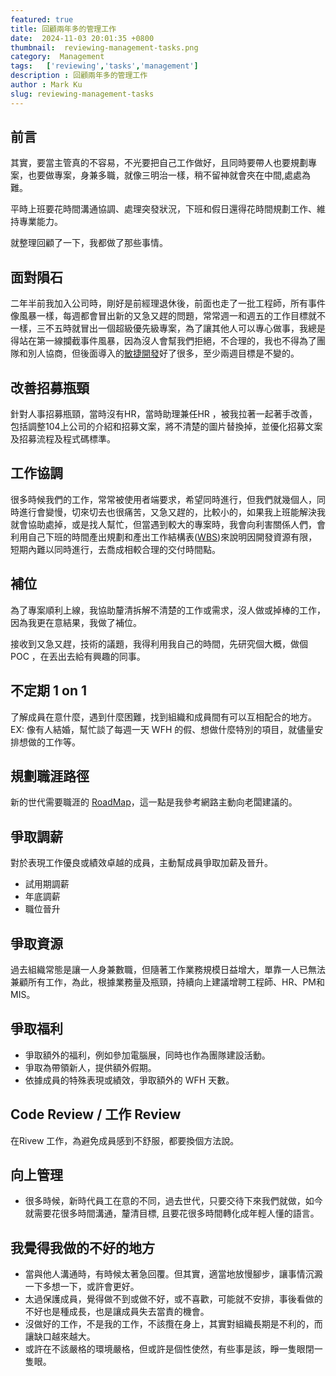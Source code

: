 ```yaml
---
featured: true
title: 回顧兩年多的管理工作
date:  2024-11-03 20:01:35 +0800
thumbnail:  reviewing-management-tasks.png
category:  Management   
tags:   ['reviewing','tasks','management']
description : 回顧兩年多的管理工作
author : Mark Ku
slug: reviewing-management-tasks
---
```

## 前言
其實，要當主管真的不容易，不光要把自己工作做好，且同時要帶人也要規劃專案，也要做專案，身兼多職，就像三明治一樣，稍不留神就會夾在中間,處處為難。  

平時上班要花時間溝通協調、處理突發狀況，下班和假日還得花時間規劃工作、維持專業能力。

就整理回顧了一下，我都做了那些事情。

## 面對隕石 
二年半前我加入公司時，剛好是前經理退休後，前面也走了一批工程師，所有事件像風暴一樣，每週都會冒出新的又急又趕的問題，常常週一和週五的工作目標就不一樣，三不五時就冒出一個超級優先級專案，為了讓其他人可以專心做事，我總是得站在第一線攔截事件風暴，因為沒人會幫我們拒絕，不合理的，我也不得為了團隊和別人協商，但後面導入的[敏捷開發](https://blog.markkulab.net/introduce-agile-development-to-reduce-redundant-meetings/)好了很多，至少兩週目標是不變的。

## 改善招募瓶頸
針對人事招募瓶頸，當時沒有HR，當時助理兼任HR ，被我拉著一起著手改善，包括調整104上公司的介紹和招募文案，將不清楚的圖片替換掉，並優化招募文案及招募流程及程式碼標準。

## 工作協調
很多時候我們的工作，常常被使用者端要求，希望同時進行，但我們就幾個人，同時進行會變慢，切來切去也很痛苦，又急又趕的，比較小的，如果我上班能解決我就會協助處掉，或是找人幫忙，但當遇到較大的專案時，我會向利害關係人們，會利用自己下班的時間產出規劃和產出工作結構表([WBS](https://blog.markkulab.net/talk-about-estimate-timetable-of-project/))來說明因開發資源有限，短期內難以同時進行，去喬成相較合理的交付時間點。

## 補位
為了專案順利上線，我協助釐清拆解不清楚的工作或需求，沒人做或掉棒的工作，因為我更在意結果，我做了補位。  

接收到又急又趕，技術的議題，我得利用我自己的時間，先研究個大概，做個POC ，在丟出去給有興趣的同事。

## 不定期 1 on 1 
了解成員在意什麼，遇到什麼困難，找到組織和成員間有可以互相配合的地方。 EX: 像有人結婚，幫忙談了每週一天 WFH 的假、想做什麼特別的項目，就儘量安排想做的工作等。

## 規劃職涯路徑 
新的世代需要職涯的 [RoadMap](https://blog.markkulab.net/solving-the-middle-developer-career-dilemma/)，這一點是我參考網路主動向老闆建議的。

## 爭取調薪
對於表現工作優良或績效卓越的成員，主動幫成員爭取加薪及晉升。
* 試用期調薪
* 年底調薪
* 職位晉升

## 爭取資源 
過去組織常態是讓一人身兼數職，但隨著工作業務規模日益增大，單靠一人已無法兼顧所有工作，為此，根據業務量及瓶頸，持續向上建議增聘工程師、HR、PM和MIS。

## 爭取福利
* 爭取額外的福利，例如參加電腦展，同時也作為團隊建設活動。
* 爭取為帶領新人，提供額外假期。
* 依據成員的特殊表現或績效，爭取額外的 WFH 天數。

## Code Review / 工作 Review 
在Rivew 工作，為避免成員感到不舒服，都要換個方法說。 

## 向上管理
* 很多時候，新時代員工在意的不同，過去世代，只要交待下來我們就做，如今就需要花很多時間溝通，釐清目標, 且要花很多時間轉化成年輕人懂的語言。

## 我覺得我做的不好的地方
* 當與他人溝通時，有時候太著急回覆。但其實，適當地放慢腳步，讓事情沉澱一下多想一下，或許會更好。
* 太過保護成員，覺得做不到或做不好，或不喜歡，可能就不安排，事後看做的不好也是種成長，也是讓成員失去當責的機會。
* 沒做好的工作，不是我的工作，不該攬在身上，其實對組織長期是不利的，而讓缺口越來越大。
* 或許在不該嚴格的環境嚴格，但或許是個性使然，有些事是該，睜一隻眼閉一隻眼。




